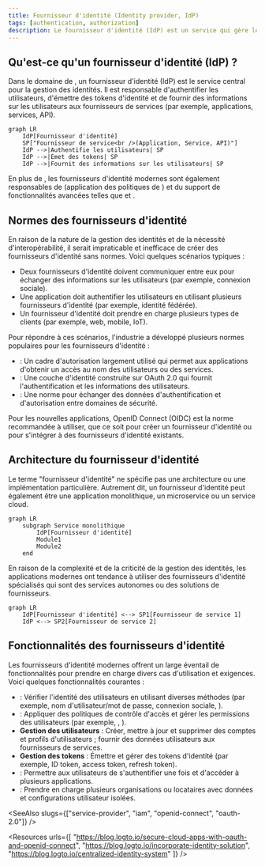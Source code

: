 ```yaml
---
title: Fournisseur d'identité (Identity provider, IdP)
tags: [authentication, authorization]
description: Le fournisseur d'identité (IdP) est un service qui gère les identités. Les fournisseurs d'identité modernes prennent en charge OpenID Connect (OIDC) pour l'authentification et OAuth 2.0 pour l'autorisation.
---
```


## Qu'est-ce qu'un fournisseur d'identité (IdP) ?

Dans le domaine de <Ref slug="iam" />, un fournisseur d'identité (IdP) est le service central pour la gestion des identités. Il est responsable d'authentifier les utilisateurs, d'émettre des tokens d'identité et de fournir des informations sur les utilisateurs aux <Ref slug="service-provider">fournisseurs de services</Ref> (par exemple, applications, services, API).

```mermaid
graph LR
    IdP[Fournisseur d'identité]
    SP["Fournisseur de service<br />(Application, Service, API)"]
    IdP -->|Authentifie les utilisateurs| SP
    IdP -->|Émet des tokens| SP
    IdP -->|Fournit des informations sur les utilisateurs| SP
```

En plus de <Ref slug="authentication" />, les fournisseurs d'identité modernes sont également responsables de <Ref slug="authorization" /> (application des politiques de <Ref slug="access-control" />) et du support de fonctionnalités avancées telles que <Ref slug="single-sign-on" /> et <Ref slug="multi-tenancy" />.

## Normes des fournisseurs d'identité

En raison de la nature de la gestion des identités et de la nécessité d'interopérabilité, il serait impraticable et inefficace de créer des fournisseurs d'identité sans normes. Voici quelques scénarios typiques :

- Deux fournisseurs d'identité doivent communiquer entre eux pour échanger des informations sur les utilisateurs (par exemple, connexion sociale).
- Une application doit authentifier les utilisateurs en utilisant plusieurs fournisseurs d'identité (par exemple, identité fédérée).
- Un fournisseur d'identité doit prendre en charge plusieurs types de clients (par exemple, web, mobile, IoT).

Pour répondre à ces scénarios, l'industrie a développé plusieurs normes populaires pour les fournisseurs d'identité :

- <Ref slug="oauth-2.0" /> : Un cadre d'autorisation largement utilisé qui permet aux applications d'obtenir un accès au nom des utilisateurs ou des services.
- <Ref slug="openid-connect" /> : Une couche d'identité construite sur OAuth 2.0 qui fournit l'authentification et les informations des utilisateurs.
- <Ref slug="saml" /> : Une norme pour échanger des données d'authentification et d'autorisation entre domaines de sécurité.

Pour les nouvelles applications, OpenID Connect (OIDC) est la norme recommandée à utiliser, que ce soit pour créer un fournisseur d'identité ou pour s'intégrer à des fournisseurs d'identité existants.

## Architecture du fournisseur d'identité

Le terme "fournisseur d'identité" ne spécifie pas une architecture ou une implémentation particulière. Autrement dit, un fournisseur d'identité peut également être une application monolithique, un microservice ou un service cloud.

```mermaid
graph LR
    subgraph Service monolithique
        IdP[Fournisseur d'identité]
        Module1
        Module2
    end
```

En raison de la complexité et de la criticité de la gestion des identités, les applications modernes ont tendance à utiliser des fournisseurs d'identité spécialisés qui sont des services autonomes ou des solutions de fournisseurs.

```mermaid
graph LR
    IdP[Fournisseur d'identité] <--> SP1[Fournisseur de service 1]
    IdP <--> SP2[Fournisseur de service 2]
```

## Fonctionnalités des fournisseurs d'identité

Les fournisseurs d'identité modernes offrent un large éventail de fonctionnalités pour prendre en charge divers cas d'utilisation et exigences. Voici quelques fonctionnalités courantes :

- <Ref slug="authentication" /> : Vérifier l'identité des utilisateurs en utilisant diverses méthodes (par exemple, nom d'utilisateur/mot de passe, connexion sociale, <Ref slug="mfa" />).
- <Ref slug="authorization" /> : Appliquer des politiques de contrôle d'accès et gérer les permissions des utilisateurs (par exemple, <Ref slug="rbac" />, <Ref slug="abac" />).
- **Gestion des utilisateurs** : Créer, mettre à jour et supprimer des comptes et profils d'utilisateurs ; fournir des données utilisateurs aux <Ref slug="service-provider">fournisseurs de services</Ref>.
- **Gestion des tokens** : Émettre et gérer des tokens d'identité (par exemple, ID token, access token, refresh token).
- <Ref slug="single-sign-on" /> : Permettre aux utilisateurs de s'authentifier une fois et d'accéder à plusieurs applications.
- <Ref slug="multi-tenancy" /> : Prendre en charge plusieurs organisations ou locataires avec données et configurations utilisateur isolées.

<SeeAlso slugs={["service-provider", "iam", "openid-connect", "oauth-2.0"]} />

<Resources
  urls={[
    "https://blog.logto.io/secure-cloud-apps-with-oauth-and-openid-connect",
    "https://blog.logto.io/incorporate-identity-solution",
    "https://blog.logto.io/centralized-identity-system"
  ]}
/>
